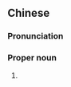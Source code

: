 ==Chinese==
{{zh-forms|s=奥运匹克|type=211}}

===Pronunciation===
{{zh-pron
|m=Àoyùnpǐkè
|cat=pn
}}

===Proper noun===
{{zh-proper noun}}

# {{lb|zh|nonstandard}} {{zh-synonym|奧林匹克|[[Olympics]]}}